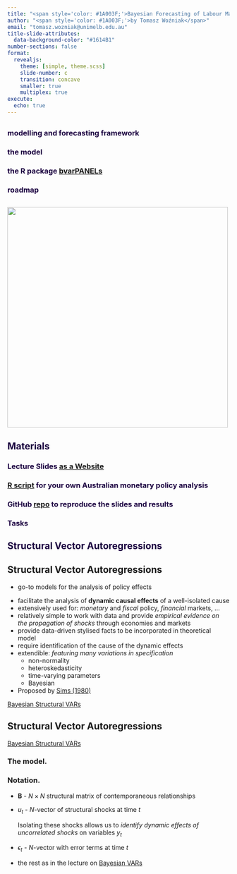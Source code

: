 ```yaml
---
title: "<span style='color: #1A003F;'>Bayesian Forecasting of Labour Market Indicators</span>" 
author: "<span style='color: #1A003F;'>by Tomasz Woźniak</span>"
email: "tomasz.wozniak@unimelb.edu.au"
title-slide-attributes:
  data-background-color: "#1614B1"
number-sections: false
format: 
  revealjs: 
    theme: [simple, theme.scss]
    slide-number: c
    transition: concave
    smaller: true
    multiplex: true
execute: 
  echo: true
---
```


##  {background-color="#1614B1"}

$$ $$

### modelling and forecasting framework {style="color:#1A003F;"}

### the model {style="color:#1A003F;"}

### the R package [bvarPANELs](https://github.com/bsvars/bvarPANELs) {style="color:#1A003F;"}

### roadmap {style="color:#1A003F;"}





##  {background-color="#1614B1"}

![](bsvars.org.png){.absolute top=30 right=275 width="500"}



## <span style="color: #1A003F;">Materials</span> {background-color="#1614B1"} 

$$ $$

### Lecture Slides [as a Website](https://bsvars.org/2025-03-bvarPANELs-ilo/) {style="color:#1A003F;"}

### [R script](https://github.com/bsvars/2024-10-be24-bsvars/blob/main/be24-bsvars.R) for your own Australian monetary policy analysis{style="color:#1A003F;"}

### GitHub [repo](https://github.com/bsvars/2025-03-bvarPANELs-ilo) to reproduce the slides and results{style="color:#1A003F;"}

### Tasks{style="color:#1A003F;"}


## <span style="color: #1A003F;">Structural Vector Autoregressions</span> {background-color="#1614B1"}

## Structural Vector Autoregressions

- go-to models for the analysis of policy effects

::: incremental
- facilitate the analysis of **dynamic causal effects** of a well-isolated cause
- extensively used for: *monetary* and *fiscal* policy, *financial* markets, ...
- relatively simple to work with data and provide *empirical evidence on the propagation of shocks* through economies and markets
- provide data-driven stylised facts to be incorporated in theoretical model
- require identification of the cause of the dynamic effects
- extendible: *featuring many variations in specification*
    -   non-normality
    -   heteroskedasticity
    -   time-varying parameters
    -   Bayesian
-   Proposed by [Sims (1980)](https://doi.org/10.2307/1912017)
:::

::: footer
[Bayesian Structural VARs](https://bsvars.github.io/2024-10-be24-bsvars)
:::



## Structural Vector Autoregressions

::: footer
[Bayesian Structural VARs](https://bsvars.github.io/2024-10-be24-bsvars)
:::

### The model.
\begin{align}
\text{VAR equation: }&& y_t &= \mathbf{A}_1 y_{t-1} + \dots + \mathbf{A}_p y_{t-p} + \boldsymbol\mu_0 + \epsilon_t\\[1ex]
\text{structural equation: }&& \mathbf{B}\epsilon_t &= u_t\\[1ex]
\text{structural shocks: }&& u_t |Y_{t-1} &\sim N_N\left(\mathbf{0}_N,\mathbf{I}_N\right)
\end{align}

::: {.fragment}
### Notation.
- $\mathbf{B}$ - $N\times N$ structural matrix of contemporaneous relationships
- $u_t$ - $N$-vector of structural shocks at time $t$
  
  Isolating these shocks allows us to *identify dynamic effects of
uncorrelated shocks* on variables $y_t$

- $\epsilon_t$ - $N$-vector with error terms at time $t$
- the rest as in the lecture on [Bayesian VARs](https://bsvars.github.io/2024-10-be24-bsvarSIGNs/#/varp-model)
:::






<!-- ##  {background-color="#1614B1"} -->

<!-- ![](social.png){.absolute top=30 right=200 width="800"} -->

